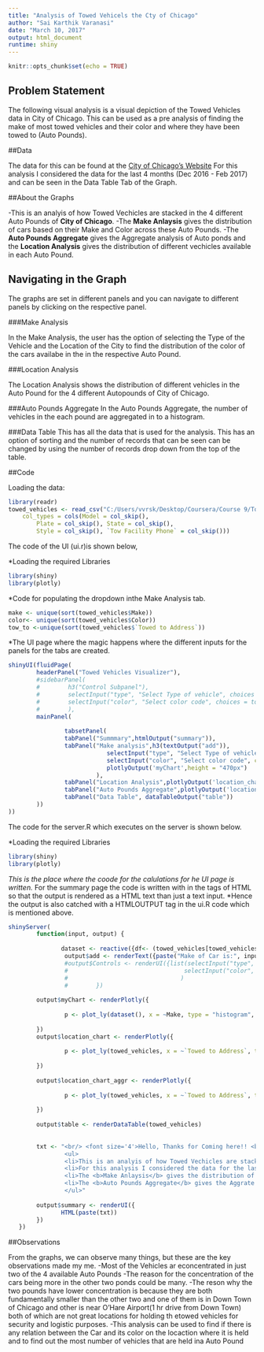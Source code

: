```yaml
---
title: "Analysis of Towed Vehicels the Cty of Chicago"
author: "Sai Karthik Varanasi"
date: "March 10, 2017"
output: html_document
runtime: shiny
---
```


```r
knitr::opts_chunk$set(echo = TRUE)
```

## Problem Statement

The following visual analysis is a visual depiction of the Towed Vehicles data in City of Chicago. This can be used as a pre analysis of finding the make of most towed vehicles and their color and where they have been towed to (Auto Pounds).

##Data

The data for this can be found at the [City of Chicago's Website](https://data.cityofchicago.org/Transportation/Towed-Vehicles/ygr5-vcbg)
For this analysis I considered the data for the last 4 months (Dec 2016 - Feb 2017) and can be seen in the Data Table Tab of the Graph.


##About the Graphs 
 
-This is an analyis of how Towed Vechicles are stacked in the 4 different Auto Pounds of **City of Chicago**.
-The **Make Anlaysis** gives the distribution of cars based on their Make and Color across these Auto Pounds.
-The **Auto Pounds Aggregate** gives the Aggregate analysis of Auto ponds and the **Location Analysis** gives the distribution of different vechicles  available in each Auto Pound.
 
 
## Navigating in the Graph

 The graphs are set in different panels and you can navigate to different panels by clicking on the respective panel.
 
###Make Analysis

In the Make Analysis, the user has the option of selecting the Type of the Vehicle and the Location of the City to find the distribution of the color of the  cars availabe in the in the respective Auto Pound.

###Location Analysis

The Location Analysis shows the distribution of different vehicles in the Auto Pound for the 4 different Autopounds of City of Chicago.


###Auto Pounds Aggregate
In the Auto Pounds Aggregate, the number of vehicles in the each pound are aggregated in to a histogram.

###Data Table
This has all the data that is used for the analysis. This has an option of sorting and the number of records that can be seen can be changed by using the number of records drop down from the top of the table.


##Code

Loading the data:

```r
library(readr)
towed_vehicles <- read_csv("C:/Users/vvrsk/Desktop/Coursera/Course 9/Towed_Vehicles.csv", 
    col_types = cols(Model = col_skip(), 
        Plate = col_skip(), State = col_skip(), 
        Style = col_skip(), `Tow Facility Phone` = col_skip()))

```



The code of the UI (ui.r)is shown below,


*Loading the required Libraries
```r
library(shiny)
library(plotly)
```

*Code for populating the dropdown inthe Make Analysis tab.
```r
make <- unique(sort(towed_vehicles$Make))
color<- unique(sort(towed_vehicles$Color))
tow_to <-unique(sort(towed_vehicles$`Towed to Address`))
```

*The UI page where the magic happens where the different inputs for the panels for the tabs are created.
```r
shinyUI(fluidPage( 
        headerPanel("Towed Vehicles Visualizer"),  
        #sidebarPanel(
        #        h3("Control Subpanel"), 
        #        selectInput("type", "Select Type of vehicle", choices = make, selected=name[1]),
        #        selectInput("color", "Select color code", choices = tow_to, selected=name[2])
        #        ),  
        mainPanel(
                
                tabsetPanel(
                tabPanel("Summmary",htmlOutput("summary")),
                tabPanel("Make analysis",h3(textOutput("add")),
                            selectInput("type", "Select Type of vehicle", choices = make, selected=name[1]),
                            selectInput("color", "Select color code", choices = tow_to, selected=name[2]),
                            plotlyOutput('myChart',height = "470px")
                         ),
                tabPanel("Location Analysis",plotlyOutput('location_chart',height = "550px")),
                tabPanel("Auto Pounds Aggregate",plotlyOutput('location_chart_aggr',height = "550px")),
                tabPanel("Data Table", dataTableOutput("table"))
        ))
))

```



The code for the server.R which executes on the server is shown below.

 *Loading the required Libraries
```r
library(shiny)
library(plotly)
```


*This is the place where the coode for the calulations for he UI page is written.
*For the summary page the code is written with in the tags of HTML so that the output is rendered as a HTML text than just a text input.
*Hence the output is also catched with a HTMLOUTPUT tag in the ui.R code which is mentioned above.
```r
shinyServer(
        function(input, output) {  
                
               dataset <- reactive({df<- (towed_vehicles[towed_vehicles$Make == input$type & towed_vehicles$`Towed to Address` == input$color, ])})
                output$add <- renderText({paste("Make of Car is:", input$type)})
                #output$Controls <- renderUI({list(selectInput("type", "Select Type of vehicle", make, selected=name[1]),
                #                                 selectInput("color", "Select color code", color, selected=name[2])
                #                                )
                #        })
             
        output$myChart <- renderPlotly({
                
                p <- plot_ly(dataset(), x = ~Make, type = "histogram", color = ~Color)
                
        }) 
        output$location_chart <- renderPlotly({
                
                p <- plot_ly(towed_vehicles, x = ~`Towed to Address`, type = "histogram", color = ~Make)
                
        })
        
        output$location_chart_aggr <- renderPlotly({
                
                p <- plot_ly(towed_vehicles, x = ~`Towed to Address`, type = "histogram",  text = ~paste('Make of Cars: ', Make))
                
        })
        
        output$table <- renderDataTable(towed_vehicles)
        
        
        txt <- "<br/> <font size='4'>Hello, Thanks for Coming here!! <br/> </font size>
                <ul>
                <li>This is an analyis of how Towed Vechicles are stacked in the 4 different Auto Pounds of <b>City of Chicago</b>. </li>
                <li>For this analysis I considered the data for the last 4 months (Dec 2016 - Feb 2017) and can be seen in the <b>Data Table</b> Tab of the Graph.</li> 
                <li>The <b>Make Anlaysis</b> gives the distribution of cars based on their Make and Color across these Auto Pounds.</li>
                <li>The <b>Auto Pounds Aggregate</b> gives the Aggrate analysis of Auto ponds and the <b>Location Analysis</b> gives the distribution of different vechicles available in each Auto Pound.</li>
                </ul>"
        
        output$summary <- renderUI({ 
               HTML(paste(txt))
        })
   }) 

```


 
##Observations

From the graphs, we can observe many things, but these are the key observations made my me.
-Most of the Vehicles ar econcentrated in just two of the 4 available Auto Pounds
-The reason for the concentration of the cars being more in the other two ponds could be many.
-The reson why the two pounds have lower concentration is because they are both fundamentally smaller than the other two and one of them is in Down Town of Chicago and other is near O'Hare Airport(1 hr drive from Down Town) both of which are not great locations for holding th etowed vehicles for security and logistic purposes.
-This analysis can be used to find if there is any relation between the Car and its color on the locaction where it is held and to find out the most number of vehicles that are held ina  Auto Pound